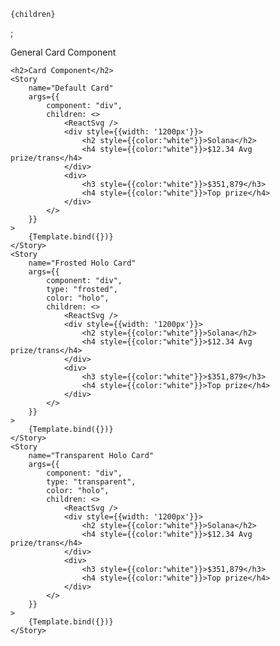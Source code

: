 

<Meta
    title="Container/Card"
    component={Card}
/>

    {children}
</Card>;

<Canvas columns={1} withSource="open" withToolbar >
    <Title>Card</Title>
    <Subtitle>General Card Component</Subtitle>
    
    <h2>Card Component</h2>
    <Story
        name="Default Card"
        args={{
            component: "div",
            children: <>
                <ReactSvg />
                <div style={{width: '1200px'}}>
                    <h2 style={{color:"white"}}>Solana</h2>
                    <h4 style={{color:"white"}}>$12.34 Avg prize/trans</h4>
                </div>
                <div>
                    <h3 style={{color:"white"}}>$351,879</h3>
                    <h4 style={{color:"white"}}>Top prize</h4>
                </div>
            </>
        }}
    >
        {Template.bind({})}
    </Story>
    <Story
        name="Frosted Holo Card"
        args={{
            component: "div",
            type: "frosted",
            color: "holo",
            children: <>
                <ReactSvg />
                <div style={{width: '1200px'}}>
                    <h2 style={{color:"white"}}>Solana</h2>
                    <h4 style={{color:"white"}}>$12.34 Avg prize/trans</h4>
                </div>
                <div>
                    <h3 style={{color:"white"}}>$351,879</h3>
                    <h4 style={{color:"white"}}>Top prize</h4>
                </div>
            </>
        }}
    >
        {Template.bind({})}
    </Story>
    <Story
        name="Transparent Holo Card"
        args={{
            component: "div",
            type: "transparent",
            color: "holo",
            children: <>
                <ReactSvg />
                <div style={{width: '1200px'}}>
                    <h2 style={{color:"white"}}>Solana</h2>
                    <h4 style={{color:"white"}}>$12.34 Avg prize/trans</h4>
                </div>
                <div>
                    <h3 style={{color:"white"}}>$351,879</h3>
                    <h4 style={{color:"white"}}>Top prize</h4>
                </div>
            </>
        }}
    >
        {Template.bind({})}
    </Story>
</Canvas>
